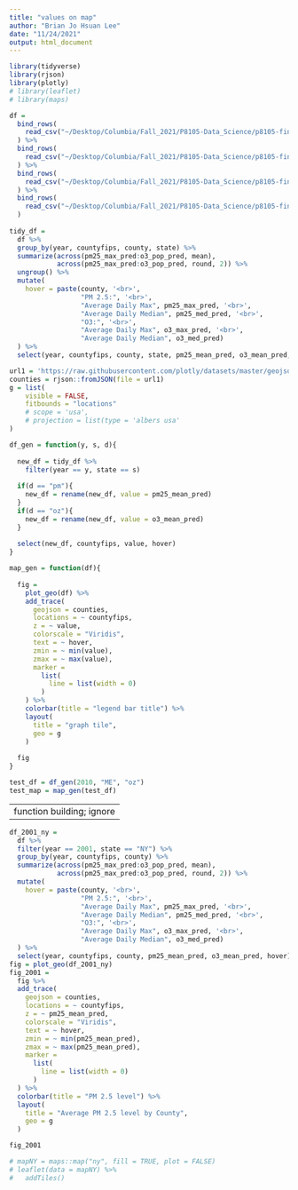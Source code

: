 ```yaml
---
title: "values on map"
author: "Brian Jo Hsuan Lee"
date: "11/24/2021"
output: html_document
---
```

```r
library(tidyverse)
library(rjson)
library(plotly)
# library(leaflet)
# library(maps)
```

```r
df = 
  bind_rows(
    read_csv("~/Desktop/Columbia/Fall_2021/P8105-Data_Science/p8105-final_project/data/daily_ap/daily_ny_ap.csv")
  ) %>% 
  bind_rows(
    read_csv("~/Desktop/Columbia/Fall_2021/P8105-Data_Science/p8105-final_project/data/daily_ap/daily_oh_ap.csv")
  ) %>% 
  bind_rows(
    read_csv("~/Desktop/Columbia/Fall_2021/P8105-Data_Science/p8105-final_project/data/daily_ap/daily_me_ap.csv")
  ) %>% 
  bind_rows(
    read_csv("~/Desktop/Columbia/Fall_2021/P8105-Data_Science/p8105-final_project/data/daily_ap/daily_pa_ap.csv")
  )
  
tidy_df =
  df %>% 
  group_by(year, countyfips, county, state) %>%
  summarize(across(pm25_max_pred:o3_pop_pred, mean), 
            across(pm25_max_pred:o3_pop_pred, round, 2)) %>% 
  ungroup() %>% 
  mutate(
    hover = paste(county, '<br>', 
                  "PM 2.5:", '<br>',
                  "Average Daily Max", pm25_max_pred, '<br>',
                  "Average Daily Median", pm25_med_pred, '<br>',
                  "O3:", '<br>',
                  "Average Daily Max", o3_max_pred, '<br>',
                  "Average Daily Median", o3_med_pred)
  ) %>% 
  select(year, countyfips, county, state, pm25_mean_pred, o3_mean_pred, hover)
```

```r
url1 = 'https://raw.githubusercontent.com/plotly/datasets/master/geojson-counties-fips.json'
counties = rjson::fromJSON(file = url1)
g = list(
    visible = FALSE,
    fitbounds = "locations"
    # scope = 'usa',
    # projection = list(type = 'albers usa'
)

df_gen = function(y, s, d){
  
  new_df = tidy_df %>% 
    filter(year == y, state == s)
  
  if(d == "pm"){
    new_df = rename(new_df, value = pm25_mean_pred)
  }
  if(d == "oz"){
    new_df = rename(new_df, value = o3_mean_pred)
  }
  
  select(new_df, countyfips, value, hover)
}

map_gen = function(df){
  
  fig = 
    plot_geo(df) %>% 
    add_trace(
      geojson = counties,
      locations = ~ countyfips,
      z = ~ value,
      colorscale = "Viridis",
      text = ~ hover,
      zmin = ~ min(value),
      zmax = ~ max(value),
      marker = 
        list(
          line = list(width = 0)
        )
    ) %>% 
    colorbar(title = "legend bar title") %>%
    layout(
      title = "graph tile",
      geo = g
    )
  
  fig
}
```

```r
test_df = df_gen(2010, "ME", "oz")
test_map = map_gen(test_df)
```

--------------------------------------------------------
function building; ignore
--------------------------------------------------------
```r
df_2001_ny =
  df %>% 
  filter(year == 2001, state == "NY") %>% 
  group_by(year, countyfips, county) %>%
  summarize(across(pm25_max_pred:o3_pop_pred, mean), 
            across(pm25_max_pred:o3_pop_pred, round, 2)) %>% 
  mutate(
    hover = paste(county, '<br>', 
                  "PM 2.5:", '<br>',
                  "Average Daily Max", pm25_max_pred, '<br>',
                  "Average Daily Median", pm25_med_pred, '<br>',
                  "O3:", '<br>',
                  "Average Daily Max", o3_max_pred, '<br>',
                  "Average Daily Median", o3_med_pred)
  ) %>% 
  select(year, countyfips, county, pm25_mean_pred, o3_mean_pred, hover)
fig = plot_geo(df_2001_ny)
fig_2001 =
  fig %>% 
  add_trace(
    geojson = counties,
    locations = ~ countyfips,
    z = ~ pm25_mean_pred,
    colorscale = "Viridis",
    text = ~ hover,
    zmin = ~ min(pm25_mean_pred),
    zmax = ~ max(pm25_mean_pred),
    marker = 
      list(
        line = list(width = 0)
      )
  ) %>% 
  colorbar(title = "PM 2.5 level") %>%
  layout(
    title = "Average PM 2.5 level by County",
    geo = g
  )

fig_2001
```

```r
# mapNY = maps::map("ny", fill = TRUE, plot = FALSE)
# leaflet(data = mapNY) %>% 
#   addTiles()
```


